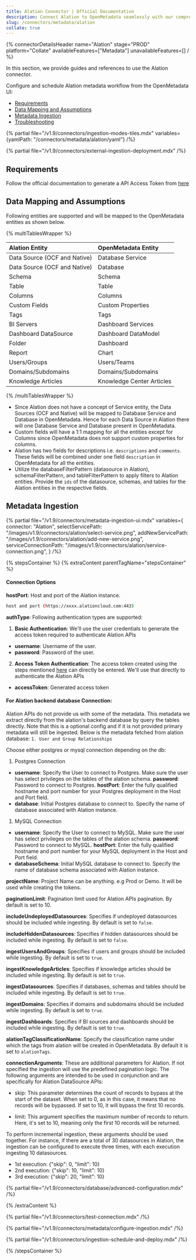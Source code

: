 ```yaml
---
title: Alation Connector | Official Documentation
description: Connect Alation to OpenMetadata seamlessly with our comprehensive connector guide. Learn setup, configuration, and metadata synchronization steps.
slug: /connectors/metadata/alation
collate: true
---
```


{% connectorDetailsHeader
name="Alation"
stage="PROD"
platform="Collate"
availableFeatures=["Metadata"]
unavailableFeatures=[]
/ %}


In this section, we provide guides and references to use the Alation connector.

Configure and schedule Alation metadata workflow from the OpenMetadata UI:

- [Requirements](#requirements)
- [Data Mapping and Assumptions](#data-mapping-and-assumptions)
- [Metadata Ingestion](#metadata-ingestion)
- [Troubleshooting](/connectors/metadata/alation/troubleshooting)

{% partial file="/v1.9/connectors/ingestion-modes-tiles.mdx" variables={yamlPath: "/connectors/metadata/alation/yaml"} /%}

{% partial file="/v1.9/connectors/external-ingestion-deployment.mdx" /%}

## Requirements

Follow the official documentation to generate a API Access Token from [here](https://developer.alation.com/dev/docs/authentication-into-alation-apis#create-an-api-access-token)

## Data Mapping and Assumptions

Following entities are supported and will be mapped to the OpenMetadata entities as shown below.

{% multiTablesWrapper %}

| Alation Entity               | OpenMetadata Entity          |
| :----------------------------| :--------------------------- |
| Data Source (OCF and Native) | Database Service             |
| Data Source (OCF and Native) | Database                     |
| Schema                       | Schema                       |
| Table                        | Table                        |
| Columns                      | Columns                      |
| Custom Fields                | Custom Properties            |
| Tags                         | Tags                         |
| BI Servers                   | Dashboard Services           |
| Dashboard DataSource         | Dashboard DataModel          |
| Folder                       | Dashboard                    |
| Report                       | Chart                        |
| Users/Groups                 | Users/Teams                  |
| Domains/Subdomains           | Domains/Subdomains           |
| Knowledge Articles           | Knowledge Center Articles    |

{% /multiTablesWrapper %}

- Since Alation does not have a concept of Service entity, the Data Sources (OCF and Native) will be mapped to Database Service and Database in OpenMetadata. Hence for each Data Source in Alation there will one Database Service and Database present in OpenMetadata.
- Custom fields will have a 1:1 mapping for all the entities except for Columns since OpenMetadata does not support custom properties for columns.
- Alation has two fields for descriptions i.e. `descriptions` and `comments`. These fields will be combined under one field `description` in OpenMetadata for all the entities.
- Utilize the databaseFilterPattern (datasource in Alation), schemaFilterPattern, and tableFilterPattern to apply filters to Alation entities. Provide the `ids` of the datasource, schemas, and tables for the Alation entities in the respective fields.

## Metadata Ingestion

{% partial
  file="/v1.9/connectors/metadata-ingestion-ui.mdx"
  variables={
    connector: "Alation",
    selectServicePath: "/images/v1.9/connectors/alation/select-service.png",
    addNewServicePath: "/images/v1.9/connectors/alation/add-new-service.png",
    serviceConnectionPath: "/images/v1.9/connectors/alation/service-connection.png",
  }
/%}

{% stepsContainer %}
{% extraContent parentTagName="stepsContainer" %}

#### Connection Options

**hostPort**: Host and port of the Alation instance.

```bash
host and port (https://xxxx.alationcloud.com:443)
```

**authType**: Following authentication types are supported:
1. **Basic Authentication**:
We'll use the user credentials to generate the access token required to authenticate Alation APIs
- **username**: Username of the user.
- **password**: Password of the user.

2. **Access Token Authentication**:
The access token created using the steps mentioned [here](https://developer.alation.com/dev/docs/authentication-into-alation-apis#create-an-api-access-token) can directly be entered. We'll use that directly to authenticate the Alation APIs
- **accessToken**: Generated access token

#### For Alation backend database Connection:

Alation APIs do not provide us with some of the metadata. This metadata we extract directly from the alation's backend database by query the tables directly.
Note that this is a optional config and if it is not provided primary metadata will still be ingested.
Below is the metadata fetched from alation database:
`1. User and Group Relationships`

Choose either postgres or mysql connection depending on the db:
1. Postgres Connection
- **username**: Specify the User to connect to Postgres. Make sure the user has select privileges on the tables of the alation schema.
**password**: Password to connect to Postgres.
**hostPort**: Enter the fully qualified hostname and port number for your Postgres deployment in the Host and Port field.
- **database**: Initial Postgres database to connect to. Specify the name of database associated with Alation instance.

1. MySQL Connection
- **username**: Specify the User to connect to MySQL. Make sure the user has select privileges on the tables of the alation schema.
**password**: Password to connect to MySQL.
**hostPort**: Enter the fully qualified hostname and port number for your MySQL deployment in the Host and Port field.
- **databaseSchema**: Initial MySQL database to connect to. Specify the name of database schema associated with Alation instance.

**projectName**: Project Name can be anything. e.g Prod or Demo. It will be used while creating the tokens.

**paginationLimit**: Pagination limit used for Alation APIs pagination. By default is set to 10.

**includeUndeployedDatasources**: Specifies if undeployed datasources should be included while ingesting. By default is set to `false`.

**includeHiddenDatasources**: Specifies if hidden datasources should be included while ingesting. By default is set to `false`.

**ingestUsersAndGroups**: Specifies if users and groups should be included while ingesting. By default is set to `true`.

**ingestKnowledgeArticles**: Specifies if knowledge articles should be included while ingesting. By default is set to `true`.

**ingestDatasources**: Specifies if databases, schemas and tables should be included while ingesting. By default is set to `true`.

**ingestDomains**: Specifies if domains and subdomains should be included while ingesting. By default is set to `true`.

**ingestDashboards**: Specifies if BI sources and dashboards should be included while ingesting. By default is set to `true`.

**alationTagClassificationName**: Specify the classification name under which the tags from alation will be created in OpenMetadata. By default it is set to `alationTags`.

**connectionArguments**: These are additional parameters for Alation. If not specified the ingestion will use the predefined pagination logic.
The following arguments are intended to be used in conjunction and are specifically for Alation DataSource APIs:
- skip: This parameter determines the count of records to bypass at the start of the dataset. When set to 0, as in this case, it means that no records will be bypassed. If set to 10, it will bypass the first 10 records.

- limit: This argument specifies the maximum number of records to return. Here, it's set to 10, meaning only the first 10 records will be returned.

To perform incremental ingestion, these arguments should be used together. For instance, if there are a total of 30 datasources in Alation, the ingestion can be configured to execute three times, with each execution ingesting 10 datasources. 
- 1st execution: {"skip": 0, "limit": 10}
- 2nd execution: {"skip": 10, "limit": 10}
- 3rd execution: {"skip": 20, "limit": 10}


{% partial file="/v1.9/connectors/database/advanced-configuration.mdx" /%}

{% /extraContent %}

{% partial file="/v1.9/connectors/test-connection.mdx" /%}

{% partial file="/v1.9/connectors/metadata/configure-ingestion.mdx" /%}

{% partial file="/v1.9/connectors/ingestion-schedule-and-deploy.mdx" /%}

{% /stepsContainer %}
